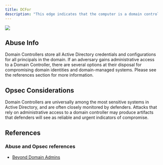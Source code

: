 ---
title: DCFor
description: "This edge indicates that the computer is a domain controller for the domain. This edge is not created for read-only domain controllers."
---

<img noZoom src="/assets/enterprise-AND-community-edition-pill-tag.svg"/> 


## Abuse Info
Domain Controllers store all Active Directory credentials and configurations for all principals in the domain. If an adversary gains administrative access to a Domain Controller, there are several options at their disposal for compromising domain identities and domain-managed systems. Please see the references section for more information.

## Opsec Considerations

Domain Controllers are universally among the most sensitive systems in Active Directory, and are often closely monitored by defenders. Attacks that rely on administrative access to a domain controller may produce artifacts that defenders will see as reliable and urgent indicators of compromise.

## References

### Abuse and Opsec references

* [Beyond Domain Admins](https://adsecurity.org/?p=3700)
